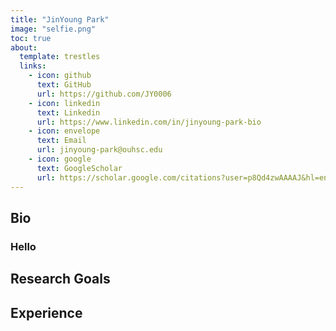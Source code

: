 ```yaml
---
title: "JinYoung Park"
image: "selfie.png"
toc: true
about:
  template: trestles
  links:
    - icon: github
      text: GitHub
      url: https://github.com/JY0006
    - icon: linkedin
      text: Linkedin
      url: https://www.linkedin.com/in/jinyoung-park-bio
    - icon: envelope
      text: Email
      url: jinyoung-park@ouhsc.edu
    - icon: google
      text: GoogleScholar
      url: https://scholar.google.com/citations?user=p8Qd4zwAAAAJ&hl=en
---
```


::: {.column-page}

## Bio
### Hello
## Research Goals

## Experience

:::
